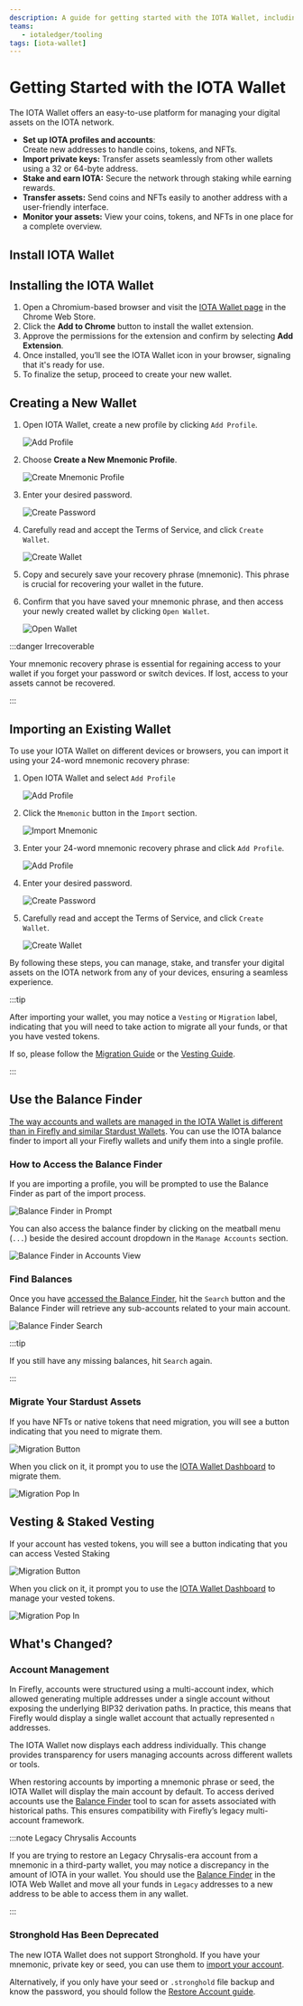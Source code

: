 ```yaml
---
description: A guide for getting started with the IOTA Wallet, including setup, creating accounts, and importing existing wallets.
teams:
   - iotaledger/tooling
tags: [iota-wallet]
---
```


# Getting Started with the IOTA Wallet

The IOTA Wallet offers an easy-to-use platform for managing your digital assets on the IOTA network.

* **Set up IOTA profiles and accounts**:  
Create new addresses to handle coins, tokens, and NFTs.
* **Import private keys:** Transfer assets seamlessly from other wallets using a 32 or 64-byte address.
* **Stake and earn IOTA:** Secure the network through staking while earning rewards.
* **Transfer assets:** Send coins and NFTs easily to another address with a user-friendly interface.
* **Monitor your assets:** View your coins, tokens, and NFTs in one place for a complete overview.

## Install IOTA Wallet

## Installing the IOTA Wallet

1. Open a Chromium-based browser and visit the [IOTA Wallet page](https://chromewebstore.google.com/detail/iota-wallet/iidjkmdceolghepehaaddojmnjnkkija) in the Chrome Web Store.
2. Click the **Add to Chrome** button to install the wallet extension.
3. Approve the permissions for the extension and confirm by selecting **Add Extension**.
4. Once installed, you’ll see the IOTA Wallet icon in your browser, signaling that it's ready for use.
5. To finalize the setup, proceed to create your new wallet.

## Creating a New Wallet

1. Open IOTA Wallet, create a new profile by clicking `Add Profile`.

   ![Add Profile](/img/about-iota/iota-wallet/getting-started/add-profile.png)

2. Choose **Create a New Mnemonic Profile**.

   ![Create Mnemonic Profile](/img/about-iota/iota-wallet/getting-started/create-mnemonic-profile.png)


3. Enter your desired password.

   ![Create Password](/img/about-iota/iota-wallet/getting-started/create-password.png)

4. Carefully read and accept the Terms of Service, and click `Create Wallet`.
   
   ![Create Wallet](/img/about-iota/iota-wallet/getting-started/create-wallet.png)

5. Copy and securely save your recovery phrase (mnemonic). This phrase is crucial for recovering your wallet in the
   future.

6. Confirm that you have saved your mnemonic phrase, and then access your newly created wallet by clicking `Open Wallet`.

   ![Open Wallet](/img/about-iota/iota-wallet/getting-started/open-wallet.png)

:::danger Irrecoverable

Your mnemonic recovery phrase is essential for regaining access to your wallet if you forget your password or switch devices. If lost, access to your assets cannot be recovered.

:::

## Importing an Existing Wallet

To use your IOTA Wallet on different devices or browsers, you can import it using your 24-word mnemonic recovery phrase:

1. Open IOTA Wallet and select `Add Profile`

   ![Add Profile](/img/about-iota/iota-wallet/getting-started/add-profile.png)

2. Click the `Mnemonic` button in the `Import` section.

   ![Import Mnemonic](/img/about-iota/iota-wallet/getting-started/click-import-mnemonic.png)

3. Enter your 24-word mnemonic recovery phrase and click `Add Profile`.

   ![Add Profile](/img/about-iota/iota-wallet/getting-started/mnemonic.png)

4. Enter your desired password.

   ![Create Password](/img/about-iota/iota-wallet/getting-started/create-password.png)

5. Carefully read and accept the Terms of Service, and click `Create Wallet`.

   ![Create Wallet](/img/about-iota/iota-wallet/getting-started/create-wallet.png)

By following these steps, you can manage, stake,
and transfer your digital assets on the IOTA network from any of your devices, ensuring a seamless experience.


:::tip

After importing your wallet, you may notice a `Vesting` or `Migration` label, indicating that you will need to take
action to migrate all your funds, or that you have vested tokens.

If so, please follow the [Migration
Guide](../iota-wallet-dashboard/how-to/migration.mdx) or the [Vesting Guide](../iota-wallet-dashboard/how-to/vesting.mdx).

:::


## Use the Balance Finder

[The way accounts and wallets are managed in the IOTA Wallet is different than in Firefly and similar Stardust Wallets](#whats-changed).
You can use the IOTA balance finder to import all your Firefly wallets and unify them into a single profile. 

### How to Access the Balance Finder

If you are importing a profile, you will be prompted to use the Balance Finder as part of the import process.

   ![Balance Finder in Prompt](/img/about-iota/iota-wallet/getting-started/access-balance-finder-prompt.png)

You can also access the balance finder by clicking on the meatball menu (`...`) beside the desired account dropdown in the
`Manage Accounts` section.

   ![Balance Finder in Accounts View](/img/about-iota/iota-wallet/getting-started/access-balance-finder.png)

### Find Balances

Once you have [accessed the Balance Finder](#how-to-access-the-balance-finder), hit the `Search` button and the
Balance Finder will retrieve any sub-accounts related to your main account. 

   ![Balance Finder Search](/img/about-iota/iota-wallet/getting-started/balance-finder-hit-search.png)

:::tip 

If you still have any missing balances, hit `Search` again.

:::
   
### Migrate Your Stardust Assets

If you have NFTs or native tokens that need migration, you will see a button indicating that you need to migrate
them.

   ![Migration Button](/img/about-iota/iota-wallet/getting-started/migration-button.png)

When you click on it, it prompt you to use the [IOTA Wallet
Dashboard](../iota-wallet-dashboard/getting-started.mdx) to migrate them.

   ![Migration Pop In](/img/about-iota/iota-wallet/getting-started/migration-pop-in.png)


## Vesting & Staked Vesting

If your account has vested tokens, you will see a button indicating that you can access Vested Staking

   ![Migration Button](/img/about-iota/iota-wallet/getting-started/vested-staking-button.png)

When you click on it, it prompt you to use the [IOTA Wallet
Dashboard](../iota-wallet-dashboard/getting-started.mdx) to manage your vested tokens.

   ![Migration Pop In](/img/about-iota/iota-wallet/getting-started/vested-staking-pop-in.png)

## What's Changed?

### Account Management

In Firefly, accounts were structured using a multi-account index, 
which allowed generating multiple addresses under a single account without exposing the underlying BIP32 derivation
paths. In practice, this means that Firefly would display a single wallet account that actually represented `n` addresses.

The IOTA Wallet now displays each address individually.
This change provides transparency for users managing accounts across different wallets or tools.

When restoring accounts by importing a mnemonic phrase or seed,
the IOTA Wallet will display the main account by default.
To access derived accounts use the [Balance Finder](#use-the-balance-finder) tool to scan for assets associated with historical paths.
This ensures compatibility with Firefly’s legacy multi-account framework. 

:::note Legacy Chrysalis Accounts

If you are trying to restore an Legacy Chrysalis-era account from a mnemonic in a third-party wallet, you may notice a
discrepancy in the amount of IOTA in your wallet. You should use the [Balance Finder](#use-the-balance-finder) in the
IOTA Web Wallet and move all your funds in `Legacy` addresses to a new address to be able to access them in any wallet.

:::

### Stronghold Has Been Deprecated

<Seed />

The new IOTA Wallet does not support Stronghold. If you have your mnemonic, private key or seed, you can use them to
[import your account](#importing-an-existing-wallet). 

Alternatively, if you only have your seed or `.stronghold` file backup and know the password, you should follow the
[Restore Account guide](./how-to/restore-account.mdx).
